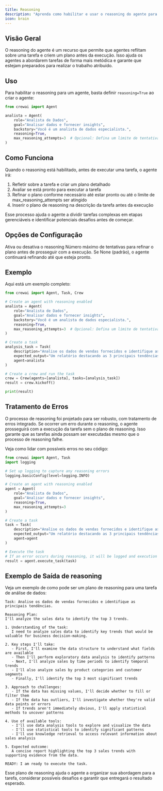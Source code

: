 ```yaml
---
title: Reasoning
description: "Aprenda como habilitar e usar o reasoning do agente para aprimorar a execução de tarefas."
icon: brain
---
```


## Visão Geral

O reasoning do agente é um recurso que permite que agentes reflitam sobre uma tarefa e criem um plano antes da execução. Isso ajuda os agentes a abordarem tarefas de forma mais metódica e garante que estejam preparados para realizar o trabalho atribuído.

## Uso

Para habilitar o reasoning para um agente, basta definir `reasoning=True` ao criar o agente:

```python
from crewai import Agent

analista = Agent(
    role="Analista de Dados",
    goal="Analisar dados e fornecer insights",
    backstory="Você é um analista de dados especialista.",
    reasoning=True,
    max_reasoning_attempts=3  # Opcional: Defina um limite de tentativas de reasoning
)
```

## Como Funciona

Quando o reasoning está habilitado, antes de executar uma tarefa, o agente irá:

1. Refletir sobre a tarefa e criar um plano detalhado
2. Avaliar se está pronto para executar a tarefa
3. Refinar o plano conforme necessário até estar pronto ou até o limite de max_reasoning_attempts ser atingido
4. Inserir o plano de reasoning na descrição da tarefa antes da execução

Esse processo ajuda o agente a dividir tarefas complexas em etapas gerenciáveis e identificar potenciais desafios antes de começar.

## Opções de Configuração

<ParamField body="reasoning" type="bool" default="False">
    Ativa ou desativa o reasoning
</ParamField>

<ParamField body="max_reasoning_attempts" type="int" default="None">
    Número máximo de tentativas para refinar o plano antes de prosseguir com a execução. Se None (padrão), o agente continuará refinando até que esteja pronto.
</ParamField>

## Exemplo

Aqui está um exemplo completo:

```python
from crewai import Agent, Task, Crew

# Create an agent with reasoning enabled
analista = Agent(
    role="Analista de Dados",
    goal="Analisar dados e fornecer insights",
    backstory="Você é um analista de dados especialista.",
    reasoning=True,
    max_reasoning_attempts=3  # Opcional: Defina um limite de tentativas de reasoning
)

# Create a task
analysis_task = Task(
    description="Analise os dados de vendas fornecidos e identifique as principais tendências.",
    expected_output="Um relatório destacando as 3 principais tendências de vendas.",
    agent=analista
)

# Create a crew and run the task
crew = Crew(agents=[analista], tasks=[analysis_task])
result = crew.kickoff()

print(result)
```

## Tratamento de Erros

O processo de reasoning foi projetado para ser robusto, com tratamento de erros integrado. Se ocorrer um erro durante o reasoning, o agente prosseguirá com a execução da tarefa sem o plano de reasoning. Isso garante que as tarefas ainda possam ser executadas mesmo que o processo de reasoning falhe.

Veja como lidar com possíveis erros no seu código:

```python
from crewai import Agent, Task
import logging

# Set up logging to capture any reasoning errors
logging.basicConfig(level=logging.INFO)

# Create an agent with reasoning enabled
agent = Agent(
    role="Analista de Dados",
    goal="Analisar dados e fornecer insights",
    reasoning=True,
    max_reasoning_attempts=3
)

# Create a task
task = Task(
    description="Analise os dados de vendas fornecidos e identifique as principais tendências.",
    expected_output="Um relatório destacando as 3 principais tendências de vendas.",
    agent=agent
)

# Execute the task
# If an error occurs during reasoning, it will be logged and execution will continue
result = agent.execute_task(task)
```

## Exemplo de Saída de reasoning

Veja um exemplo de como pode ser um plano de reasoning para uma tarefa de análise de dados:

```
Task: Analise os dados de vendas fornecidos e identifique as principais tendências.

Reasoning Plan:
I'll analyze the sales data to identify the top 3 trends.

1. Understanding of the task:
   I need to analyze sales data to identify key trends that would be valuable for business decision-making.

2. Key steps I'll take:
   - First, I'll examine the data structure to understand what fields are available
   - Then I'll perform exploratory data analysis to identify patterns
   - Next, I'll analyze sales by time periods to identify temporal trends
   - I'll also analyze sales by product categories and customer segments
   - Finally, I'll identify the top 3 most significant trends

3. Approach to challenges:
   - If the data has missing values, I'll decide whether to fill or filter them
   - If the data has outliers, I'll investigate whether they're valid data points or errors
   - If trends aren't immediately obvious, I'll apply statistical methods to uncover patterns

4. Use of available tools:
   - I'll use data analysis tools to explore and visualize the data
   - I'll use statistical tools to identify significant patterns
   - I'll use knowledge retrieval to access relevant information about sales analysis

5. Expected outcome:
   A concise report highlighting the top 3 sales trends with supporting evidence from the data.

READY: I am ready to execute the task.
```

Esse plano de reasoning ajuda o agente a organizar sua abordagem para a tarefa, considerar possíveis desafios e garantir que entregará o resultado esperado.
